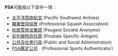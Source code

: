 '''PSA'''可能指以下其中一項：
* [[太平洋西南航空|太平洋西南航空]] (Pacific Southwest Airlines)
* [[職業壁球協會|職業壁球協會]] (Professional Squash Association)
* [[标致雪铁龙集团|标致雪铁龙集团]] (Peugeot Société Anonyme)
* [[前列腺特异抗原|前列腺特异抗原]] (Prostate Specific Antigen)
* [[公共及社會行政|公共及社會行政]] (Public and Social Administration)
* [[PSA鑑定公司|PSA鑑定公司]] （Professional Sports Authenticator）
{{disambig|cat=三字拉丁字母縮寫消歧義}}